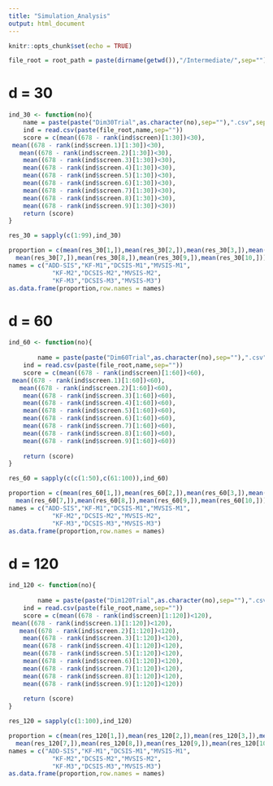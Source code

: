 ```yaml
---
title: "Simulation_Analysis"
output: html_document
---
```


```r
knitr::opts_chunk$set(echo = TRUE)
```

```r


file_root = root_path = paste(dirname(getwd()),"/Intermediate/",sep="")

```

# d = 30

```r
ind_30 <- function(no){
    name = paste(paste("Dim30Trial",as.character(no),sep=""),".csv",sep="")
    ind = read.csv(paste(file_root,name,sep=""))
    score = c(mean((678 - rank(ind$screen)[1:30])<30),
 mean((678 - rank(ind$screen.1)[1:30])<30),
   mean((678 - rank(ind$screen.2)[1:30])<30),
    mean((678 - rank(ind$screen.3)[1:30])<30),
    mean((678 - rank(ind$screen.4)[1:30])<30),
    mean((678 - rank(ind$screen.5)[1:30])<30),
    mean((678 - rank(ind$screen.6)[1:30])<30),
    mean((678 - rank(ind$screen.7)[1:30])<30),
    mean((678 - rank(ind$screen.8)[1:30])<30),
    mean((678 - rank(ind$screen.9)[1:30])<30))
    return (score)
}
```
```r
res_30 = sapply(c(1:99),ind_30)
```

```r
proportion = c(mean(res_30[1,]),mean(res_30[2,]),mean(res_30[3,]),mean(res_30[4,]),mean(res_30[5,]),mean(res_30[6,]),
  mean(res_30[7,]),mean(res_30[8,]),mean(res_30[9,]),mean(res_30[10,]))
names = c("ADD-SIS","KF-M1","DCSIS-M1","MVSIS-M1",
            "KF-M2","DCSIS-M2","MVSIS-M2",
            "KF-M3","DCSIS-M3","MVSIS-M3")
as.data.frame(proportion,row.names = names)
```


# d = 60

```r
ind_60 <- function(no){
    
        name = paste(paste("Dim60Trial",as.character(no),sep=""),".csv",sep="")
    ind = read.csv(paste(file_root,name,sep=""))
    score = c(mean((678 - rank(ind$screen)[1:60])<60),
 mean((678 - rank(ind$screen.1)[1:60])<60),
   mean((678 - rank(ind$screen.2)[1:60])<60),
    mean((678 - rank(ind$screen.3)[1:60])<60),
    mean((678 - rank(ind$screen.4)[1:60])<60),
    mean((678 - rank(ind$screen.5)[1:60])<60),
    mean((678 - rank(ind$screen.6)[1:60])<60),
    mean((678 - rank(ind$screen.7)[1:60])<60),
    mean((678 - rank(ind$screen.8)[1:60])<60),
    mean((678 - rank(ind$screen.9)[1:60])<60))
    
    return (score)
}

res_60 = sapply(c(c(1:50),c(61:100)),ind_60)
```

```r
proportion = c(mean(res_60[1,]),mean(res_60[2,]),mean(res_60[3,]),mean(res_60[4,]),mean(res_60[5,]),mean(res_60[6,]),
  mean(res_60[7,]),mean(res_60[8,]),mean(res_60[9,]),mean(res_60[10,]))
names = c("ADD-SIS","KF-M1","DCSIS-M1","MVSIS-M1",
            "KF-M2","DCSIS-M2","MVSIS-M2",
            "KF-M3","DCSIS-M3","MVSIS-M3")
as.data.frame(proportion,row.names = names)
```




# d = 120

```r
ind_120 <- function(no){
    
        name = paste(paste("Dim120Trial",as.character(no),sep=""),".csv",sep="")
    ind = read.csv(paste(file_root,name,sep=""))
    score = c(mean((678 - rank(ind$screen)[1:120])<120),
 mean((678 - rank(ind$screen.1)[1:120])<120),
   mean((678 - rank(ind$screen.2)[1:120])<120),
    mean((678 - rank(ind$screen.3)[1:120])<120),
    mean((678 - rank(ind$screen.4)[1:120])<120),
    mean((678 - rank(ind$screen.5)[1:120])<120),
    mean((678 - rank(ind$screen.6)[1:120])<120),
    mean((678 - rank(ind$screen.7)[1:120])<120),
    mean((678 - rank(ind$screen.8)[1:120])<120),
    mean((678 - rank(ind$screen.9)[1:120])<120))
    
    return (score)
}

res_120 = sapply(c(1:100),ind_120)
```

```r
proportion = c(mean(res_120[1,]),mean(res_120[2,]),mean(res_120[3,]),mean(res_120[4,]),mean(res_120[5,]),mean(res_120[6,]),
  mean(res_120[7,]),mean(res_120[8,]),mean(res_120[9,]),mean(res_120[10,]))
names = c("ADD-SIS","KF-M1","DCSIS-M1","MVSIS-M1",
            "KF-M2","DCSIS-M2","MVSIS-M2",
            "KF-M3","DCSIS-M3","MVSIS-M3")
as.data.frame(proportion,row.names = names)
```
